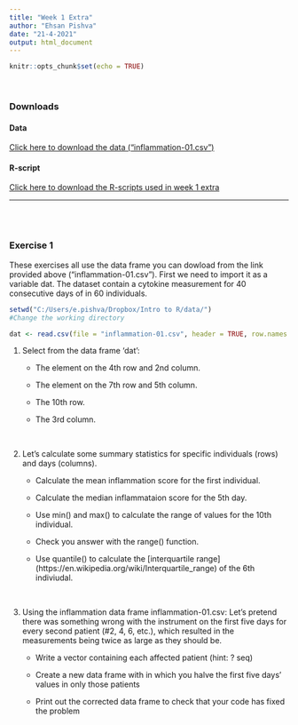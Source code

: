 ```yaml
---
title: "Week 1 Extra"
author: "Ehsan Pishva"
date: "21-4-2021"
output: html_document
---
```


```r
knitr::opts_chunk$set(echo = TRUE)
```

<br>

### **Downloads**
#### Data
[Click here to download the data (“inflammation-01.csv”)](https://www.dropbox.com/s/0h5rl8k6hx9se3v/inflammation-01.csv?dl=0)

#### R-script
[Click here to download the R-scripts used in week 1 extra](https://www.dropbox.com/s/9ahsuvxovlca5va/Self-Study_Week1%20Extra.R.r?dl=0)

---
<br>
<br>

### Exercise 1

These exercises all use the  data frame you can dowload from the link provided above ("inflammation-01.csv"). First we need to import it as a variable dat. The dataset contain a cytokine measurement for 40 consecutive days of in 60 individuals.  

```r
setwd("C:/Users/e.pishva/Dropbox/Intro to R/data/")
#Change the working directory

dat <- read.csv(file = "inflammation-01.csv", header = TRUE, row.names = 1)
```


1. Select from the data frame 'dat':

    - The element on the 4th row and 2nd column.
    
    - The element on the 7th row and 5th column.
    
    - The 10th row.
    
    - The 3rd column.

<br>

2. Let’s calculate some summary statistics for specific individuals (rows) and days (columns).

    - Calculate the mean inflammation score for the first individual.
    
    - Calculate the median inflammataion score for the 5th day.
    
    - Use min() and max() to calculate the range of values for the 10th individual.
    
    - Check you answer with the range() function.
    
    - Use quantile() to calculate the [interquartile range] (https://en.wikipedia.org/wiki/Interquartile_range) of the 6th indiviudal.

<br>

3. Using the inflammation data frame inflammation-01.csv: Let’s pretend there was something wrong with the instrument on the first five days for every second patient (#2, 4, 6, etc.), which resulted in the measurements being twice as large as they should be.

    - Write a vector containing each affected patient (hint: ? seq)
    
    - Create a new data frame with in which you halve the first five days’ values in only those patients
    
    - Print out the corrected data frame to check that your code has fixed the problem


